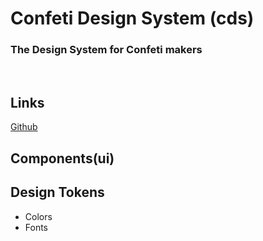 
<Meta title="Introduction" />

# Confeti Design System (cds)

### The Design System for Confeti makers

<br />

## Links

[Github](https://github.com/SOPT-all/35-APPJAM-WEB-CONFETI)

## Components(ui)

## Design Tokens

- Colors
- Fonts

